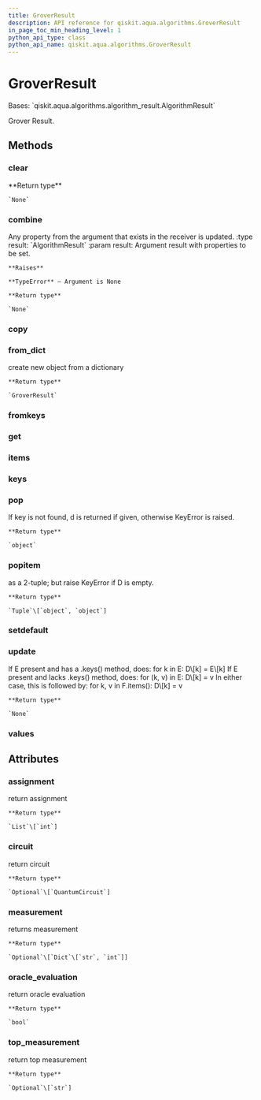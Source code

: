 ```yaml
---
title: GroverResult
description: API reference for qiskit.aqua.algorithms.GroverResult
in_page_toc_min_heading_level: 1
python_api_type: class
python_api_name: qiskit.aqua.algorithms.GroverResult
---
```


# GroverResult

<Class id="qiskit.aqua.algorithms.GroverResult" github="https://github.com/qiskit-community/qiskit-aqua/tree/stable/0.9/qiskit/aqua/algorithms/amplitude_amplifiers/grover.py" signature="GroverResult(a_dict=None)">
  Bases: `qiskit.aqua.algorithms.algorithm_result.AlgorithmResult`

  Grover Result.

  ## Methods

  ### clear

  <Function id="qiskit.aqua.algorithms.GroverResult.clear" name="clear" signature="GroverResult.clear()">
    **Return type**

    `None`
  </Function>

  ### combine

  <Function id="qiskit.aqua.algorithms.GroverResult.combine" name="combine" signature="GroverResult.combine(result)">
    Any property from the argument that exists in the receiver is updated. :type result: `AlgorithmResult` :param result: Argument result with properties to be set.

    **Raises**

    **TypeError** – Argument is None

    **Return type**

    `None`
  </Function>

  ### copy

  <Function id="qiskit.aqua.algorithms.GroverResult.copy" name="copy" signature="GroverResult.copy()" />

  ### from\_dict

  <Function id="qiskit.aqua.algorithms.GroverResult.from_dict" name="from_dict" signature="static GroverResult.from_dict(a_dict)">
    create new object from a dictionary

    **Return type**

    `GroverResult`
  </Function>

  ### fromkeys

  <Function id="qiskit.aqua.algorithms.GroverResult.fromkeys" name="fromkeys" signature="classmethod GroverResult.fromkeys(iterable, value=None)" />

  ### get

  <Function id="qiskit.aqua.algorithms.GroverResult.get" name="get" signature="GroverResult.get(k[, d]) → D[k] if k in D, else d. d defaults to None." />

  ### items

  <Function id="qiskit.aqua.algorithms.GroverResult.items" name="items" signature="GroverResult.items() → a set-like object providing a view on D’s items" />

  ### keys

  <Function id="qiskit.aqua.algorithms.GroverResult.keys" name="keys" signature="GroverResult.keys() → a set-like object providing a view on D’s keys" />

  ### pop

  <Function id="qiskit.aqua.algorithms.GroverResult.pop" name="pop" signature="GroverResult.pop(key, default=None)">
    If key is not found, d is returned if given, otherwise KeyError is raised.

    **Return type**

    `object`
  </Function>

  ### popitem

  <Function id="qiskit.aqua.algorithms.GroverResult.popitem" name="popitem" signature="GroverResult.popitem()">
    as a 2-tuple; but raise KeyError if D is empty.

    **Return type**

    `Tuple`\[`object`, `object`]
  </Function>

  ### setdefault

  <Function id="qiskit.aqua.algorithms.GroverResult.setdefault" name="setdefault" signature="GroverResult.setdefault(k[, d]) → D.get(k,d), also set D[k]=d if k not in D" />

  ### update

  <Function id="qiskit.aqua.algorithms.GroverResult.update" name="update" signature="GroverResult.update(*args, **kwargs)">
    If E present and has a .keys() method, does: for k in E: D\[k] = E\[k] If E present and lacks .keys() method, does: for (k, v) in E: D\[k] = v In either case, this is followed by: for k, v in F.items(): D\[k] = v

    **Return type**

    `None`
  </Function>

  ### values

  <Function id="qiskit.aqua.algorithms.GroverResult.values" name="values" signature="GroverResult.values() → an object providing a view on D’s values" />

  ## Attributes

  ### assignment

  <Attribute id="qiskit.aqua.algorithms.GroverResult.assignment" name="assignment">
    return assignment

    **Return type**

    `List`\[`int`]
  </Attribute>

  ### circuit

  <Attribute id="qiskit.aqua.algorithms.GroverResult.circuit" name="circuit">
    return circuit

    **Return type**

    `Optional`\[`QuantumCircuit`]
  </Attribute>

  ### measurement

  <Attribute id="qiskit.aqua.algorithms.GroverResult.measurement" name="measurement">
    returns measurement

    **Return type**

    `Optional`\[`Dict`\[`str`, `int`]]
  </Attribute>

  ### oracle\_evaluation

  <Attribute id="qiskit.aqua.algorithms.GroverResult.oracle_evaluation" name="oracle_evaluation">
    return oracle evaluation

    **Return type**

    `bool`
  </Attribute>

  ### top\_measurement

  <Attribute id="qiskit.aqua.algorithms.GroverResult.top_measurement" name="top_measurement">
    return top measurement

    **Return type**

    `Optional`\[`str`]
  </Attribute>
</Class>

